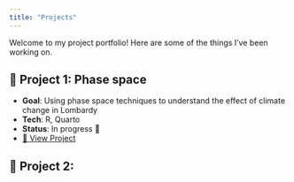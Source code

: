 ```yaml
---
title: "Projects"
---
```


Welcome to my project portfolio! Here are some of the things I've been working on.

## 🚀 Project 1: Phase space

- **Goal**: Using phase space techniques to understand the effect of climate change in Lombardy
- **Tech**: R, Quarto
- **Status**: In progress 🚧 
- [🔗 View Project]()

## 🚀 Project 2: 

